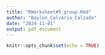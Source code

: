 ```yaml
---
title: "RWorksheet#5_group.Rmd"
author: "Baylon_Calvario_Calzado"
date: "2024-11-01"
output: pdf_document
---
```


```r
knitr::opts_chunk$set(echo = TRUE)
```

